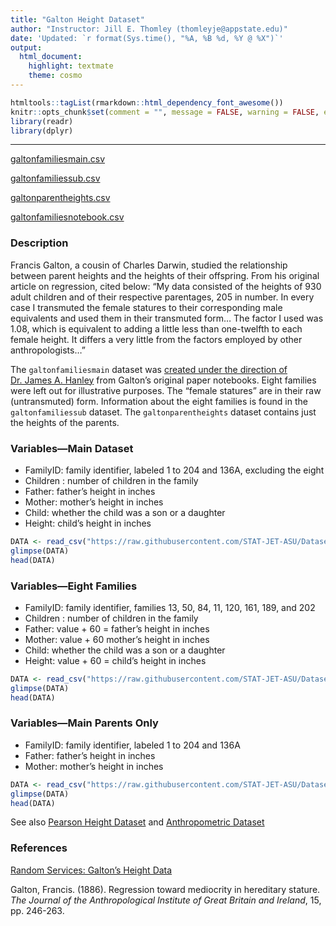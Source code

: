 ```yaml
---
title: "Galton Height Dataset"
author: "Instructor: Jill E. Thomley (thomleyje@appstate.edu)"
date: 'Updated: `r format(Sys.time(), "%A, %B %d, %Y @ %X")`'
output: 
  html_document: 
    highlight: textmate
    theme: cosmo
---
```


```r
htmltools::tagList(rmarkdown::html_dependency_font_awesome())
knitr::opts_chunk$set(comment = "", message = FALSE, warning = FALSE, echo = FALSE)
library(readr)
library(dplyr)
```

<hr>

<i class="fas fa-database"></i> [galtonfamiliesmain.csv](https://raw.githubusercontent.com/STAT-JET-ASU/Datasets/master/Instructor/galtonfamiliesmain.csv)

<i class="fas fa-database"></i> [galtonfamiliessub.csv](https://raw.githubusercontent.com/STAT-JET-ASU/Datasets/master/Instructor/galtonfamiliessub.csv)

<i class="fas fa-database"></i> [galtonparentheights.csv](https://raw.githubusercontent.com/STAT-JET-ASU/Datasets/master/Instructor/galtonparentheights.csv)

<i class="fas fa-database"></i> [galtonfamiliesnotebook.csv](https://raw.githubusercontent.com/STAT-JET-ASU/Datasets/master/Instructor/galtonfamiliesnotebook.csv)


### Description

Francis Galton, a cousin of Charles Darwin, studied the relationship between parent heights and the heights of their offspring. From his original article on regression, cited below: "My data consisted of the heights of 930 adult children and of their respective parentages, 205 in number. In every case I transmuted the female statures to their corresponding male equivalents and used them in their transmuted form... The factor I used was 1.08, which is equivalent to adding a little less than one-twelfth to each female height. It differs a very little from the factors employed by other anthropologists..." 

The `galtonfamiliesmain` dataset was [created under the direction of Dr. James A. Hanley](http://www.medicine.mcgill.ca/epidemiology/hanley/galton/) from Galton's original paper notebooks. Eight families were left out for illustrative purposes. The "female statures" are in their raw (untransmuted) form. Information about the eight families is found in the `galtonfamiliessub` dataset. The `galtonparentheights` dataset contains just the heights of the parents. 


### Variables---Main Dataset

* FamilyID: family identifier, labeled 1 to 204 and 136A, excluding the eight 
* Children : number of children in the family
* Father: father's height in inches
* Mother: mother's height in inches
* Child: whether the child was a son or a daughter
* Height: child's height in inches

```r
DATA <- read_csv("https://raw.githubusercontent.com/STAT-JET-ASU/Datasets/master/Instructor/galtonfamiliesmain.csv")
glimpse(DATA)
head(DATA)
```


### Variables---Eight Families

* FamilyID: family identifier, families 13, 50, 84, 11, 120, 161, 189, and 202
* Children : number of children in the family
* Father: value + 60 = father's height in inches
* Mother: value + 60 mother's height in inches
* Child: whether the child was a son or a daughter
* Height: value + 60 = child's height in inches

```r
DATA <- read_csv("https://raw.githubusercontent.com/STAT-JET-ASU/Datasets/master/Instructor/galtonfamiliessub.csv")
glimpse(DATA)
head(DATA)
```


### Variables---Main Parents Only

* FamilyID: family identifier, labeled 1 to 204 and 136A 
* Father: father's height in inches
* Mother: mother's height in inches

```r
DATA <- read_csv("https://raw.githubusercontent.com/STAT-JET-ASU/Datasets/master/Instructor/galtonparentheights.csv")
glimpse(DATA)
head(DATA)
```


See also [Pearson Height Dataset](https://stat-jet-asu.github.io/Datasets/InstructorDescriptions/pearsonheightdata.html) and [Anthropometric Dataset](https://stat-jet-asu.github.io/Datasets/InstructorDescriptions/anthropometric.html)


### References

[Random Services: Galton's Height Data](http://www.randomservices.org/random/data/Galton.html)

Galton, Francis. (1886). Regression toward mediocrity in hereditary stature. _The Journal of the Anthropological Institute of Great Britain and Ireland_, 15, pp. 246-263.

